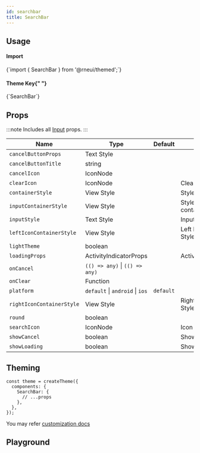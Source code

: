 ```yaml
---
id: searchbar
title: SearchBar
---
```



<IconsStyle />

## Usage

<div class="row inline-flex-center">
  <div class="col col--3">
    <h4>Import</h4>
  </div>
  <div class="col col--9">
    <CodeBlock>{`import { SearchBar } from '@rneui/themed';`}</CodeBlock>
  </div>
  <div class="col col--3">
    <h4>
      Theme Key{" "}
      <a href="#theming">
        <BiInfoCircle />
      </a>
    </h4>
  </div>
  <div class="col col--9">
    <CodeBlock>{`SearchBar`}</CodeBlock>
  </div>
</div>

<Usage />

## Props

:::note
Includes all [Input](input#props) props.
:::

<div class='table-responsive'>

| Name                      | Type                            | Default   | Description                |
| ------------------------- | ------------------------------- | --------- | -------------------------- |
| `cancelButtonProps`       | Text Style                      |           |                            |
| `cancelButtonTitle`       | string                          |           |                            |
| `cancelIcon`              | IconNode                        |           |                            |
| `clearIcon`               | IconNode                        |           | Clear Icon                 |
| `containerStyle`          | View Style                      |           | Style for container        |
| `inputContainerStyle`     | View Style                      |           | Style for input container  |
| `inputStyle`              | Text Style                      |           | Input Style                |
| `leftIconContainerStyle`  | View Style                      |           | Left Icon Container Style  |
| `lightTheme`              | boolean                         |           |                            |
| `loadingProps`            | ActivityIndicatorProps          |           | ActivityIndicatorProps     |
| `onCancel`                | `(() => any)` \| `(() => any)`  |           |                            |
| `onClear`                 | Function                        |           |                            |
| `platform`                | `default` \| `android` \| `ios` | `default` |                            |
| `rightIconContainerStyle` | View Style                      |           | Right Icon Container Style |
| `round`                   | boolean                         |           |                            |
| `searchIcon`              | IconNode                        |           | Icon for search            |
| `showCancel`              | boolean                         |           | Show cancel                |
| `showLoading`             | boolean                         |           | Show loading               |

</div>

## Theming

```tsx
const theme = createTheme({
  components: {
    SearchBar: {
      // ...props
    },
  },
});
```

You may refer [customization docs](../customizing#theme)

## Playground

<Play />

